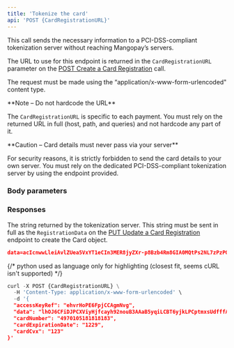```yaml
---
title: 'Tokenize the card'  
api: 'POST {CardRegistrationURL}'  
---
```


  

This call sends the necessary information to a PCI-DSS-compliant tokenization server without reaching Mangopay’s servers.

The URL to use for this endpoint is returned in the `CardRegistrationURL` parameter on the <a href="/api-reference/card-registrations/create-card-registration">POST Create a Card Registration</a> call. 

The request must be made using the “application/x-www-form-urlencoded" content type.

<Note>  
**Note – Do not hardcode the URL** 
  
The `CardRegistrationURL` is specific to each payment. You must rely on the returned URL in full (host, path, and queries) and not hardcode any part of it.
</Note>  

<Warning>  
**Caution – Card details must never pass via your server** 
  
For security reasons, it is strictly forbidden to send the card details to your own server. You must rely on the dedicated PCI-DSS-compliant tokenization server by using the endpoint provided.  
</Warning>  

### Body parameters  

<accessKeyRef />  

<data />  

<cardNumber />  

<cardExpirationDate />  

<cardCvx />  

### Responses  

<AccordionGroup>

<Accordion title="200">

The string returned by the tokenization server. This string must be sent in full as the `RegistrationData` on the <a href="/api-reference/card-registrations/update-card-registration">PUT Update a Card Registration</a> endpoint to create the Card object.

</Accordion>

</AccordionGroup>  

<ResponseExample>  

```json 200  
data=acIcnwwLleiAvlZUea5VxYT1eCIn3MER8jyZXr-p8Bzb4Rm8GIA0MQtPs2NL7zPzPO_I7EjQm-m92V909JUL6KT-PmPzJfAQZV_8PIz6wKvjorGNaNd8Mg1rqN6eBpS5Nx0xgKTVnyDj15oG8jR875  
```  

</ResponseExample>

{/* python used as language only for highlighting (closest fit, seems cURL isn't supported) */}
<RequestExample>
```python cURL
curl -X POST {CardRegistrationURL} \
  -H 'Content-Type: application/x-www-form-urlencoded' \
  -d '{
  "accessKeyRef": "ehvrHoPE6FpjCCAgmNvg",
  "data": "lhOJ6CFiDJPCXViyHjfcayh92nouB3AAaB5yqiLCBT6yjkLPCptmxsUdfffAc6EE4uj9AuSfmwbdfKN3BMechzUU3Gz8ectEx70TDeupudr",
  "cardNumber": "4970105181818183",
  "cardExpirationDate": "1229",
  "cardCvx": "123"
}'
```  
</RequestExample>